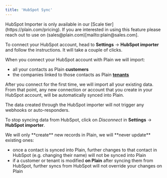 ```yaml
---
title: 'HubSpot Sync'
---
```


<Warning>
  HubSpot Importer is only available in our [Scale tier](https://plain.com/pricing). If you are
  interested in using this feature please reach out to use on
  (sales@plain.com)[mailto:plain@sales.com].
</Warning>

To connect your HubSpot account, head to **Settings** → **HubSpot importer** and follow the instructions. It will take a couple of clicks.

When you connect your HubSpot account with Plain we will import:

- all your contacts as Plain **customers**
- the companies linked to those contacts as Plain [**tenants**](/tenant-support)

After you connect for the first time, we will import all your existing data. From that point, any new connection or account that you create in your HubSpot account, will be automatically synced into Plain.

<Info>
  The data created through the HubSpot importer will not trigger any webhooks or auto-responders.
</Info>

To stop syncing data from HubSpot, click on _Disconnect_ in **Settings** → **HubSpot importer**.

<Note>
We will only **create** new records in Plain, we will **never update** existing ones:

- once a contact is synced into Plain, further changes to that contact in HubSpot (e.g. changing their name) will not be synced into Plain
- if a customer or tenant is modified **on Plain** after syncing them from HubSpot, further syncs from HubSpot will not override your changes on Plain

</Note>
